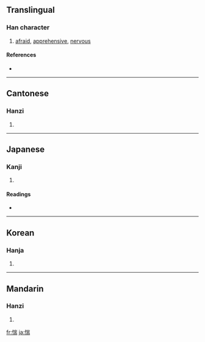 ==Translingual==

===Han character===
{{Han char|rn=61|rad=心|as=09|sn=12|four=9202<sub>7</sub>|canj=心山一月 (PUMB)}}

# [[afraid]], [[apprehensive]], [[nervous]]

====References====
* {{Han ref|kx=0392.270|dkj=10859|dj=0728.110|hdz=42328.100|uh=60F4|ud=24820|bh=B46D|bd=46189}}

----

==Cantonese==

===Hanzi===
{{yue-hanzi|jyut=|y=chyun3, jeui3}}

# {{defn|Cantonese|sort=心09}}

----

==Japanese==

===Kanji===
{{ja-kanji|grade=|rs=心09}}

# {{defn|Japanese|sort=心09}}

====Readings====
* {{ja-readings|on=[[ずい]] (zui), [[すい]] (sui)|kun=[[おそれる]] (osoreru)}}

----

==Korean==

===Hanja===
{{ko-hanja|hangeul=췌|eumhun=|rv=chwe|mr=ch'we|y=chwey}}

# {{defn|Korean|sort=心09}}

----

==Mandarin==

===Hanzi===
{{cmn-hanzi|pin=[[zhuì]] ([[zhui4]])|wg=chui<sup>4</sup>}}

# {{defn|Mandarin|sort=心09}}

[[fr:惴]]
[[ja:惴]]